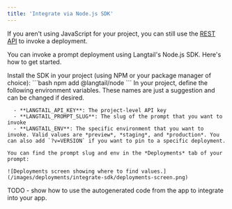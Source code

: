 ```yaml
---
title: 'Integrate via Node.js SDK'
---
```


<Note>If you aren't using JavaScript for your project, you can still use the [REST API](/api-reference/endpoint/invoke-deployed-prompt) to invoke a deployment.</Note>

You can invoke a prompt deployment using Langtail's Node.js SDK. Here's how to get started.

<Steps>
  <Step title="Install the SDK">
    Install the SDK in your project (using NPM or your package manager of choice):
    ```bash
    npm add @langtail/node
    ```
  </Step>

  <Step title="Define environment variables">
    In your project, define the following environment variables. These names are just a suggestion and can be changed if desired.

      - **LANGTAIL_API_KEY**: The project-level API key
      - **LANGTAIL_PROMPT_SLUG**: The slug of the prompt that you want to invoke
      - **LANGTAIL_ENV**: The specific environment that you want to invoke. Valid values are *preview*, *staging*, and *production*. You can also add `?v=VERSION` if you want to pin to a specific deployment.

    You can find the prompt slug and env in the *Deployments* tab of your prompt:

    ![Deployments screen showing where to find values.](/images/deployments/integrate-sdk/deployments-screen.png)
  </Step>

  <Step title="Invoke the deployment">
    TODO - show how to use the autogenerated code from the app to integrate into your app.
  </Step>
</Steps>
